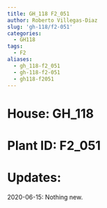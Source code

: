 ```yaml
---
title: GH_118 F2_051
author: Roberto Villegas-Diaz
slug: 'gh-118/f2-051'
categories:
  - GH118
tags:
  - F2
aliases:
  - gh_118-f2_051
  - gh-118-f2-051
  - gh118-f2051
---
```


# **House**: GH_118
# **Plant ID**: F2_051
# **Updates**: 
2020-06-15: Nothing new.
